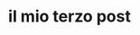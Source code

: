 ---
title: il mio terzo post
slug: terzo-post
description: post di come si inizia un file mdx parte 2
data: 23-08-2020
featureImage: sabbia.jpg
---